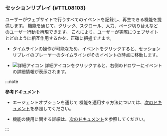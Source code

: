 ### セッションリプレイ {#TTL08103}

ユーザーがウェブサイトで行うすべてのイベントを記録し、再生できる機能を提供します。 <Cmdname sid="TTL08103" className="uitext" />機能を通じて、クリック、スクロール、入力、ページ切り替えなどのユーザー行動を再現できます。 これにより、ユーザーが実際にウェブサイトとどのように相互作用するかを、正確に把握できます。 

- タイムラインの操作が可能なため、イベントをクリックすると、セッションリプレイのプレーヤーのタイムラインがそのイベントの時点に移動します。

- ![詳細アイコン](/img/ico-detail-view.svg) 詳細アイコンをクリックすると、右側のドロワーにイベントの詳細情報が表示されます。

<InDoc pages="analyze-pageload"><ImgLang img='browser-analysis-ajax-hitmap-session-replay.png' desc='세션 리플레이' /></InDoc>

<InDoc pages="analyze-ajax-hitmap"><ImgLang img='browser-analysis-ajax-hitmap-session-replay.png' desc='セッションリプレイ' /></InDoc>

<InDoc pages="user-session-log-search"><ImgLang img="browser-analysis-user-session-log-details-session-replay.png" desc="セッションリプレイ" /></InDoc>

:::note

**参考ドキュメント**

- エージェントオプションを通じて <Cmdname sid="TTL08103" className="uitext" /> 機能を適用する方法については、[次のドキュメント](session-replay#set-agentoption)を参照してください。

- <Cmdname sid="TTL08103" className="uitext" /> 機能の使用に関する詳細は、[次のドキュメント](session-replay#usage)を参照してください。

:::
